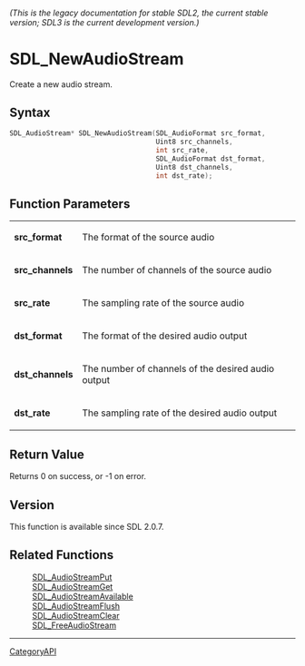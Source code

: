 ====== (This is the legacy documentation for stable SDL2, the current stable version; SDL3 is the current development version.) ======
= SDL_NewAudioStream =

Create a new audio stream.

== Syntax ==

<syntaxhighlight lang='c'>
SDL_AudioStream* SDL_NewAudioStream(SDL_AudioFormat src_format,
                                    Uint8 src_channels,
                                    int src_rate,
                                    SDL_AudioFormat dst_format,
                                    Uint8 dst_channels,
                                    int dst_rate);
</syntaxhighlight>

== Function Parameters ==

{|
|'''src_format'''
|The format of the source audio
|-
|'''src_channels'''
|The number of channels of the source audio
|-
|'''src_rate'''
|The sampling rate of the source audio
|-
|'''dst_format'''
|The format of the desired audio output
|-
|'''dst_channels'''
|The number of channels of the desired audio output
|-
|'''dst_rate'''
|The sampling rate of the desired audio output
|}

== Return Value ==

Returns 0 on success, or -1 on error.

== Version ==

This function is available since SDL 2.0.7.

== Related Functions ==

:[[SDL_AudioStreamPut]]
:[[SDL_AudioStreamGet]]
:[[SDL_AudioStreamAvailable]]
:[[SDL_AudioStreamFlush]]
:[[SDL_AudioStreamClear]]
:[[SDL_FreeAudioStream]]

----
[[CategoryAPI]]


